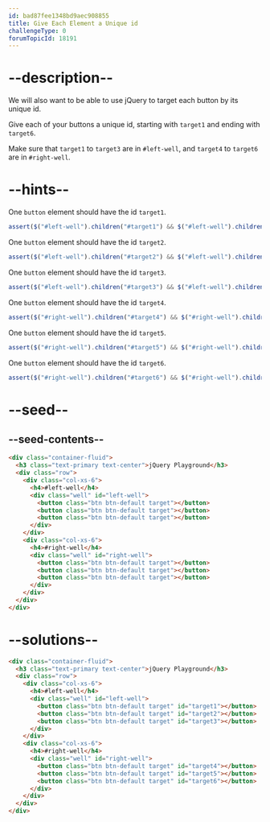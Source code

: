 ```yaml
---
id: bad87fee1348bd9aec908855
title: Give Each Element a Unique id
challengeType: 0
forumTopicId: 18191
---
```


# --description--

We will also want to be able to use jQuery to target each button by its unique id.

Give each of your buttons a unique id, starting with `target1` and ending with `target6`.

Make sure that `target1` to `target3` are in `#left-well`, and `target4` to `target6` are in `#right-well`.

# --hints--

One `button` element should have the id `target1`.

```js
assert($("#left-well").children("#target1") && $("#left-well").children("#target1").length > 0);
```

One `button` element should have the id `target2`.

```js
assert($("#left-well").children("#target2") && $("#left-well").children("#target2").length > 0);
```

One `button` element should have the id `target3`.

```js
assert($("#left-well").children("#target3") && $("#left-well").children("#target3").length > 0);
```

One `button` element should have the id `target4`.

```js
assert($("#right-well").children("#target4") && $("#right-well").children("#target4").length > 0);
```

One `button` element should have the id `target5`.

```js
assert($("#right-well").children("#target5") && $("#right-well").children("#target5").length > 0);
```

One `button` element should have the id `target6`.

```js
assert($("#right-well").children("#target6") && $("#right-well").children("#target6").length > 0);
```

# --seed--

## --seed-contents--

```html
<div class="container-fluid">
  <h3 class="text-primary text-center">jQuery Playground</h3>
  <div class="row">
    <div class="col-xs-6">
      <h4>#left-well</h4>
      <div class="well" id="left-well">
        <button class="btn btn-default target"></button>
        <button class="btn btn-default target"></button>
        <button class="btn btn-default target"></button>
      </div>
    </div>
    <div class="col-xs-6">
      <h4>#right-well</h4>
      <div class="well" id="right-well">
        <button class="btn btn-default target"></button>
        <button class="btn btn-default target"></button>
        <button class="btn btn-default target"></button>
      </div>
    </div>
  </div>
</div>
```

# --solutions--

```html
<div class="container-fluid">
  <h3 class="text-primary text-center">jQuery Playground</h3>
  <div class="row">
    <div class="col-xs-6">
      <h4>#left-well</h4>
      <div class="well" id="left-well">
        <button class="btn btn-default target" id="target1"></button>
        <button class="btn btn-default target" id="target2"></button>
        <button class="btn btn-default target" id="target3"></button>
      </div>
    </div>
    <div class="col-xs-6">
      <h4>#right-well</h4>
      <div class="well" id="right-well">
        <button class="btn btn-default target" id="target4"></button>
        <button class="btn btn-default target" id="target5"></button>
        <button class="btn btn-default target" id="target6"></button>
      </div>
    </div>
  </div>
</div>
```
